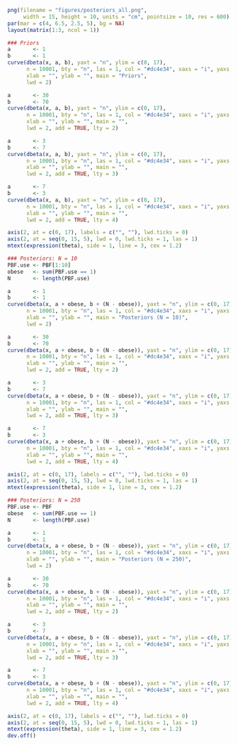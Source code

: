 
```r
png(filename = "figures/posteriors_all.png", 
     width = 15, height = 10, units = "cm", pointsize = 10, res = 600)
par(mar = c(4, 6.5, 2.5, 5), bg = NA)
layout(matrix(1:3, ncol = 1))

### Priors
a       <- 1
b       <- 1
curve(dbeta(x, a, b), yaxt = "n", ylim = c(0, 17), 
      n = 10001, bty = "n", las = 1, col = "#dc4e34", xaxs = "i", yaxs = "i", 
      xlab = "", ylab = "", main = "Priors", 
      lwd = 2)

a       <- 30
b       <- 70
curve(dbeta(x, a, b), yaxt = "n", ylim = c(0, 17), 
      n = 10001, bty = "n", las = 1, col = "#dc4e34", xaxs = "i", yaxs = "i", 
      xlab = "", ylab = "", main = "", 
      lwd = 2, add = TRUE, lty = 2)

a       <- 3
b       <- 7
curve(dbeta(x, a, b), yaxt = "n", ylim = c(0, 17), 
      n = 10001, bty = "n", las = 1, col = "#dc4e34", xaxs = "i", yaxs = "i", 
      xlab = "", ylab = "", main = "", 
      lwd = 2, add = TRUE, lty = 3)

a       <- 7
b       <- 3
curve(dbeta(x, a, b), yaxt = "n", ylim = c(0, 17), 
      n = 10001, bty = "n", las = 1, col = "#dc4e34", xaxs = "i", yaxs = "i", 
      xlab = "", ylab = "", main = "", 
      lwd = 2, add = TRUE, lty = 4)

axis(2, at = c(0, 17), labels = c("", ""), lwd.ticks = 0)
axis(2, at = seq(0, 15, 5), lwd = 0, lwd.ticks = 1, las = 1)
mtext(expression(theta), side = 1, line = 3, cex = 1.2)

### Posteriors: N = 10
PBF.use <- PBF[1:10]
obese   <- sum(PBF.use == 1)
N       <- length(PBF.use)

a       <- 1
b       <- 1
curve(dbeta(x, a + obese, b + (N - obese)), yaxt = "n", ylim = c(0, 17), 
      n = 10001, bty = "n", las = 1, col = "#dc4e34", xaxs = "i", yaxs = "i", 
      xlab = "", ylab = "", main = "Posteriors (N = 10)", 
      lwd = 2)

a       <- 30
b       <- 70
curve(dbeta(x, a + obese, b + (N - obese)), yaxt = "n", ylim = c(0, 17), 
      n = 10001, bty = "n", las = 1, col = "#dc4e34", xaxs = "i", yaxs = "i", 
      xlab = "", ylab = "", main = "", 
      lwd = 2, add = TRUE, lty = 2)

a       <- 3
b       <- 7
curve(dbeta(x, a + obese, b + (N - obese)), yaxt = "n", ylim = c(0, 17), 
      n = 10001, bty = "n", las = 1, col = "#dc4e34", xaxs = "i", yaxs = "i", 
      xlab = "", ylab = "", main = "", 
      lwd = 2, add = TRUE, lty = 3)

a       <- 7
b       <- 3
curve(dbeta(x, a + obese, b + (N - obese)), yaxt = "n", ylim = c(0, 17), 
      n = 10001, bty = "n", las = 1, col = "#dc4e34", xaxs = "i", yaxs = "i", 
      xlab = "", ylab = "", main = "", 
      lwd = 2, add = TRUE, lty = 4)

axis(2, at = c(0, 17), labels = c("", ""), lwd.ticks = 0)
axis(2, at = seq(0, 15, 5), lwd = 0, lwd.ticks = 1, las = 1)
mtext(expression(theta), side = 1, line = 3, cex = 1.2)

### Posteriors: N = 250
PBF.use <- PBF
obese   <- sum(PBF.use == 1)
N       <- length(PBF.use)

a       <- 1
b       <- 1
curve(dbeta(x, a + obese, b + (N - obese)), yaxt = "n", ylim = c(0, 17), 
      n = 10001, bty = "n", las = 1, col = "#dc4e34", xaxs = "i", yaxs = "i", 
      xlab = "", ylab = "", main = "Posteriors (N = 250)", 
      lwd = 2)

a       <- 30
b       <- 70
curve(dbeta(x, a + obese, b + (N - obese)), yaxt = "n", ylim = c(0, 17), 
      n = 10001, bty = "n", las = 1, col = "#dc4e34", xaxs = "i", yaxs = "i", 
      xlab = "", ylab = "", main = "", 
      lwd = 2, add = TRUE, lty = 2)

a       <- 3
b       <- 7
curve(dbeta(x, a + obese, b + (N - obese)), yaxt = "n", ylim = c(0, 17), 
      n = 10001, bty = "n", las = 1, col = "#dc4e34", xaxs = "i", yaxs = "i", 
      xlab = "", ylab = "", main = "", 
      lwd = 2, add = TRUE, lty = 3)

a       <- 7
b       <- 3
curve(dbeta(x, a + obese, b + (N - obese)), yaxt = "n", ylim = c(0, 17), 
      n = 10001, bty = "n", las = 1, col = "#dc4e34", xaxs = "i", yaxs = "i", 
      xlab = "", ylab = "", main = "", 
      lwd = 2, add = TRUE, lty = 4)

axis(2, at = c(0, 17), labels = c("", ""), lwd.ticks = 0)
axis(2, at = seq(0, 15, 5), lwd = 0, lwd.ticks = 1, las = 1)
mtext(expression(theta), side = 1, line = 3, cex = 1.2)
dev.off()
```
